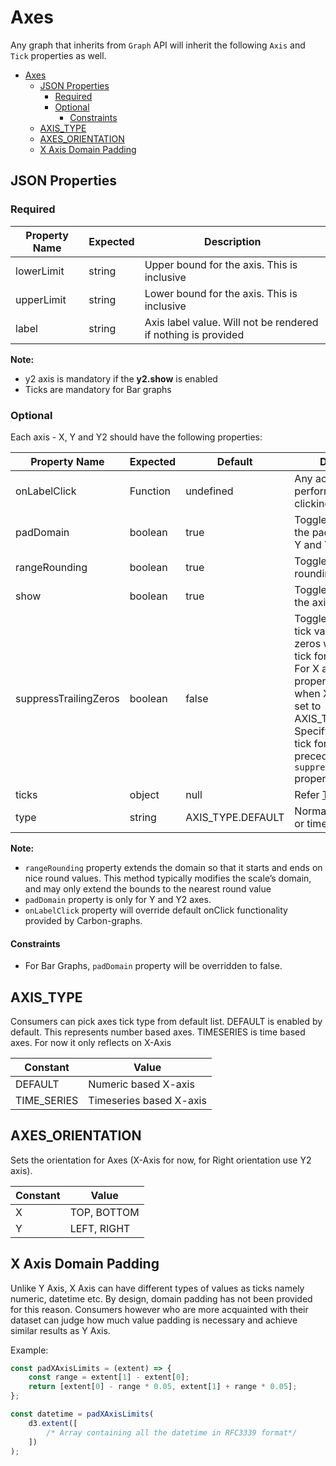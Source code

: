 # Axes

Any graph that inherits from `Graph` API will inherit the following `Axis` and `Tick` properties as well.

-   [Axes](#axes)
    -   [JSON Properties](#json-properties)
        -   [Required](#required)
        -   [Optional](#optional)
            -   [Constraints](#constraints)
    -   [AXIS_TYPE](#axistype)
    -   [AXES_ORIENTATION](#axesorientation)
    -   [X Axis Domain Padding](#x-axis-domain-padding)

## JSON Properties

### Required

| Property Name | Expected | Description                                                   |
| ------------- | -------- | ------------------------------------------------------------- |
| lowerLimit    | string   | Upper bound for the axis. This is inclusive                   |
| upperLimit    | string   | Lower bound for the axis. This is inclusive                   |
| label         | string   | Axis label value. Will not be rendered if nothing is provided |

**Note:**

-   y2 axis is mandatory if the **y2.show** is enabled
-   Ticks are mandatory for Bar graphs

### Optional

Each axis - X, Y and Y2 should have the following properties:

| Property Name         | Expected | Default           | Description                                                                                                                                                                                                                                                         |
| --------------------- | -------- | ----------------- | ------------------------------------------------------------------------------------------------------------------------------------------------------------------------------------------------------------------------------------------------------------------- |
| onLabelClick          | Function | undefined         | Any action that can be performed when clicking on label                                                                                                                                                                                                             |
| padDomain             | boolean  | true              | Toggle for disabling the padding (only for Y and Y2 axes)                                                                                                                                                                                                           |
| rangeRounding         | boolean  | true              | Toggle for range rounding                                                                                                                                                                                                                                           |
| show                  | boolean  | true              | Toggle for showing the axis                                                                                                                                                                                                                                         |
| suppressTrailingZeros | boolean  | false             | Toggle to suppress tick values's trailing zeros when default d3 tick formatting is used. For X axis, this property works only when X axis type is set to AXIS_TYPE.DEFAULT. Specifying ~ in the tick format takes precedence over `suppressTrailingZeros` property. |
| ticks                 | object   | null              | Refer [Ticks](./Ticks)                                                                                                                                                                                                                                             |
| type                  | string   | AXIS_TYPE.DEFAULT | Normal number value or time-based                                                                                                                                                                                                                                   |

**Note:**

-   `rangeRounding` property extends the domain so that it starts and ends on nice round values. This method typically modifies the scale’s domain, and may only extend the bounds to the nearest round value
-   `padDomain` property is only for Y and Y2 axes.
-   `onLabelClick` property will override default onClick functionality provided by Carbon-graphs.

#### Constraints

-   For Bar Graphs, `padDomain` property will be overridden to false.

## AXIS_TYPE

Consumers can pick axes tick type from default list. DEFAULT is enabled by default. This represents number based axes.
TIMESERIES is time based axes. For now it only reflects on X-Axis

| Constant    | Value                   |
| ----------- | ----------------------- |
| DEFAULT     | Numeric based X-axis    |
| TIME_SERIES | Timeseries based X-axis |

## AXES_ORIENTATION

Sets the orientation for Axes (X-Axis for now, for Right orientation use Y2 axis).

| Constant | Value       |
| -------- | ----------- |
| X        | TOP, BOTTOM |
| Y        | LEFT, RIGHT |

## X Axis Domain Padding

Unlike Y Axis, X Axis can have different types of values as ticks namely numeric, datetime etc. By design, domain padding has not been provided for this reason. Consumers however who are more acquainted with their dataset can judge how much value padding is necessary and achieve similar results as Y Axis.

Example:

```js
const padXAxisLimits = (extent) => {
    const range = extent[1] - extent[0];
    return [extent[0] - range * 0.05, extent[1] + range * 0.05];
};

const datetime = padXAxisLimits(
    d3.extent([
        /* Array containing all the datetime in RFC3339 format*/
    ])
);
```
